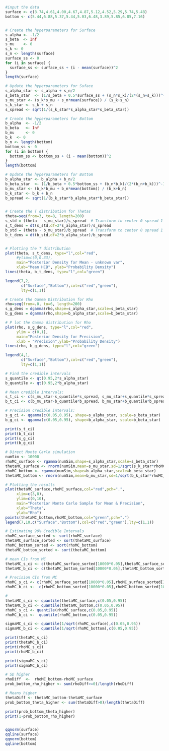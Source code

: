 



```r
#input the data
surface <- c(3.74,4.61,4.00,4.67,4.87,5.12,4.52,5.29,5.74,5.48)
bottom <- c(5.44,6.88,5.37,5.44,5.03,6.48,3.89,5.85,6.85,7.16)


# Create the hyperparameters for Surface
s_alpha <- -1/2
s_beta  <- Inf
s_mu    <- 0
s_k <- 0 
s_n <- length(surface)
surface_ss <- 0
for (i in surface) {
  surface_ss <- surface_ss + (i - mean(surface))^2
}
length(surface)

# Update the hyperparameters for Suface
s_alpha_star <- s_alpha + s_n/2
s_beta_star  <- (1/s_beta + 0.5*surface_ss + (s_n*s_k)/(2*(s_n+s_k)))^-1
s_mu_star <- (s_k*s_mu + s_n*mean(surface)) / (s_k+s_n)
s_k_star <- s_k + s_n
s_spread <- sqrt(1/(s_k_star*s_alpha_star*s_beta_star))

# Create the hyperparameters for Bottom
b_alpha  <- -1/2
b_beta   <- Inf
b_mu     <- 0
b_k  <- 0
b_n <- length(bottom)
bottom_ss <- 0
for (i in bottom) {
  bottom_ss <- bottom_ss + (i - mean(bottom))^2
}
length(bottom)

# Update the hyperparameters for Bottom
b_alpha_star <- b_alpha + b_n/2
b_beta_star  <- (1/b_beta + 0.5*bottom_ss + (b_n*b_k)/(2*(b_n+b_k)))^-1
b_mu_star <- (b_k*b_mu + b_n*mean(bottom)) / (b_k+b_n)
b_k_star <- b_k + b_n
b_spread <- sqrt(1/(b_k_star*b_alpha_star*b_beta_star))


# Create the T distribution for Thetas
theta=seq(from=3, to=8, length=200)
s_std = (theta - s_mu_star)/s_spread  # Transform to center 0 spread 1 
s_t_dens = dt(s_std,df=2*s_alpha_star)/s_spread
b_std = (theta - b_mu_star)/b_spread  # Transform to center 0 spread 1 
b_t_dens = dt(b_std,df=2*b_alpha_star)/b_spread


# Plotting the T distribution
plot(theta, s_t_dens, type="l",col="red",
     #ylim=c(0,0.33),
     main="Posterior Density for Mean - unknown var",
     xlab="Mean HCB", ylab="Probability Density")
lines(theta, b_t_dens, type="l",col="green")

legend(7,2,
       c("Surface","Bottom"),col=c("red","green"),
       lty=c(1,1))

# Create the Gamma Distribution for Rho
rho=seq(from=.0, to=6, length=200)
s_g_dens = dgamma(rho,shape=s_alpha_star,scale=s_beta_star)
b_g_dens = dgamma(rho,shape=b_alpha_star,scale=b_beta_star)

# P lot the Gamma distribution for Rho
plot(rho, s_g_dens, type="l",col="red",
     ylim = c(0,1),
     main="Posterior Density for Precision",
     xlab = "Precision",ylab="Probability Density")
lines(rho, b_g_dens, type="l",col="green")

legend(4,1,
       c("Surface","Bottom"),col=c("red","green"),
       lty=c(1,1))

# Find the credible intervals
s_quantile <- qt(0.95,2*s_alpha_star)
b_quantile <- qt(0.95,2*b_alpha_star)

# Mean credible intervals:
s_t_ci <- c(s_mu_star-s_quantile*s_spread, s_mu_star+s_quantile*s_spread)
b_t_ci <- c(b_mu_star-b_quantile*b_spread, b_mu_star+b_quantile*b_spread)

# Precision credible intervals:
s_g_ci <- qgamma(c(0.05,0.95), shape=s_alpha_star, scale=s_beta_star)
b_g_ci <- qgamma(c(0.05,0.95), shape=b_alpha_star, scale=b_beta_star)

print(s_t_ci)
print(b_t_ci)
print(s_g_ci)
print(b_g_ci)
```



```r

# Direct Monte Carlo simulation
numSim <- 10000
rhoMC_surface <- rgamma(numSim,shape=s_alpha_star,scale=s_beta_star) 
thetaMC_surface <- rnorm(numSim,mean=s_mu_star,sd=1/sqrt(s_k_star*rhoMC_surface))
rhoMC_bottom <- rgamma(numSim,shape=b_alpha_star,scale=b_beta_star) 
thetaMC_bottom <- rnorm(numSim,mean=b_mu_star,sd=1/sqrt(b_k_star*rhoMC_bottom))

# Plotting the results
plot(thetaMC_surface,rhoMC_surface,col="red",pch=".",
     xlim=c(3,8),
     ylim=c(0,10),
     main="Posterior Monte Carlo Sample for Mean & Precision",
     xlab="Theta",
     ylab="Rho")
points(thetaMC_bottom,rhoMC_bottom,col="green",pch=".")
legend(7,10,c("Surface","Bottom"),col=c("red","green"),lty=c(1,1))

# Estimating 90% Credible Intervals
rhoMC_surface_sorted <- sort(rhoMC_surface)
thetaMC_surface_sorted <- sort(thetaMC_surface)
rhoMC_bottom_sorted <- sort(rhoMC_bottom)
thetaMC_bottom_sorted <- sort(thetaMC_bottom)

# mean CIs from MC
thetaMC_s_ci <- c(thetaMC_surface_sorted[10000*0.05],thetaMC_surface_sorted[10000*0.95])
thetaMC_b_ci <- c(thetaMC_bottom_sorted[10000*0.05],thetaMC_bottom_sorted[10000*0.95])

# Precision CIs from MC
rhoMC_s_ci <- c(rhoMC_surface_sorted[10000*0.05],rhoMC_surface_sorted[10000*0.95])
rhoMC_b_ci <-  c(rhoMC_bottom_sorted[10000*0.05],rhoMC_bottom_sorted[10000*0.95])

#
thetaMC_s_ci <- quantile(thetaMC_surface,c(0.05,0.95))
thetaMC_b_ci <- quantile(thetaMC_bottom,c(0.05,0.95))
rhoMC_s_ci <- quantile(rhoMC_surface,c(0.05,0.95))
rhoMC_b_ci <-  quantile(rhoMC_bottom,c(0.05,0.95))

sigmaMC_s_ci <- quantile(1/sqrt(rhoMC_surface),c(0.05,0.95))
sigmaMC_b_ci <- quantile(1/sqrt(rhoMC_bottom),c(0.05,0.95))

print(thetaMC_s_ci)
print(thetaMC_b_ci)
print(rhoMC_s_ci)
print(rhoMC_b_ci)

print(sigmaMC_s_ci)
print(sigmaMC_b_ci)
```


```r
# SD higher
rhoDiff  <-  rhoMC_bottom-rhoMC_surface
prob_bottom_rho_higher <- sum(rhoDiff>=0)/length(rhoDiff) 

# Means higher
thetaDiff <- thetaMC_bottom-thetaMC_surface
prob_bottom_theta_higher <- sum(thetaDiff>0)/length(thetaDiff)

print(prob_bottom_theta_higher)
print(1-prob_bottom_rho_higher)


qqnorm(surface)
qqline(surface)
qqnorm(bottom)
qqline(bottom)

```
